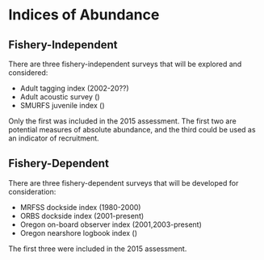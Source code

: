 # Indices of Abundance

## Fishery-Independent 

There are three fishery-independent surveys that will be explored and considered:

* Adult tagging index (2002-20??) 
* Adult acoustic survey ()
* SMURFS juvenile index ()

Only the first was included in the 2015 assessment. The first two are potential measures of absolute abundance, and the third could be used as an indicator of recruitment.




## Fishery-Dependent 

There are three fishery-dependent surveys that will be developed for consideration:

* MRFSS dockside index (1980-2000)
* ORBS dockside index (2001-present)
* Oregon on-board observer index (2001,2003-present)
* Oregon nearshore logbook index ()

The first three were included in the 2015 assessment.  
